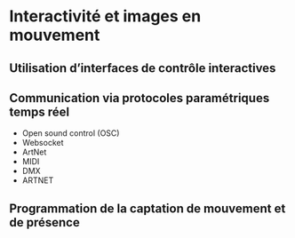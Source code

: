 # Interactivité et images en mouvement {#interagir} 


## Utilisation d’interfaces de contrôle interactives 

## Communication via protocoles paramétriques temps réel 
* Open sound control (OSC)
* Websocket 
* ArtNet 
* MIDI 
* DMX
* ARTNET     

## Programmation de la captation de mouvement et de présence 
